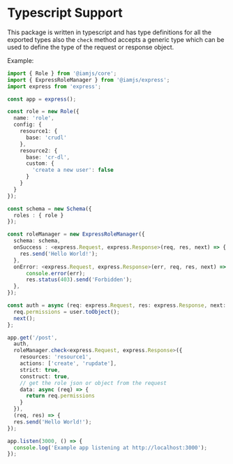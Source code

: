 # Typescript Support

This package is written in typescript and has type definitions for all the exported types also the `check` method accepts a generic type which can be used to define the type of the request or response object.

Example:

```ts
import { Role } from '@iamjs/core';
import { ExpressRoleManager } from '@iamjs/express';
import express from 'express';

const app = express();

const role = new Role({
  name: 'role',
  config: {
    resource1: {
      base: 'crudl'
    },
    resource2: {
      base: 'cr-dl',
      custom: {
        'create a new user': false
      }
    }
  }
});

const schema = new Schema({
  roles : { role }
});

const roleManager = new ExpressRoleManager({
  schema: schema,
  onSuccess : <express.Request, express.Response>(req, res, next) => {
    res.send('Hello World!');
  },
  onError: <express.Request, express.Response>(err, req, res, next) => {
      console.error(err);
      res.status(403).send('Forbidden');
  },
});

const auth = async (req: express.Request, res: express.Response, next: express.NextFunction) => {
  req.permissions = user.toObject();
  next();
};

app.get('/post', 
  auth,
  roleManager.check<express.Request, express.Response>({
    resources: 'resource1',
    actions: ['create', 'rupdate'],
    strict: true,
    construct: true,
    // get the role json or object from the request
    data: async (req) => {
      return req.permissions
    }
  }), 
  (req, res) => {
  res.send('Hello World!');
});

app.listen(3000, () => {
  console.log('Example app listening at http://localhost:3000');
});
```
